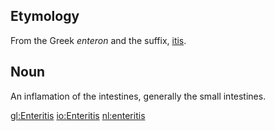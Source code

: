 ==Etymology==
From the Greek ''enteron'' and the suffix, [[itis]].

==Noun==
An inflamation of the intestines, generally the small intestines.

[[gl:Enteritis]]
[[io:Enteritis]]
[[nl:enteritis]]